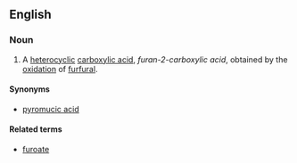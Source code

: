 ==English==

===Noun===
{{en-noun|head=[[furoic]] [[acid]]|-}}

# {{context|organic compound|lang=en}} A [[heterocyclic]] [[carboxylic acid]], ''furan-2-carboxylic acid'', obtained by the [[oxidation]] of [[furfural]].

====Synonyms====
*[[pyromucic acid]]

====Related terms====
*[[furoate]]